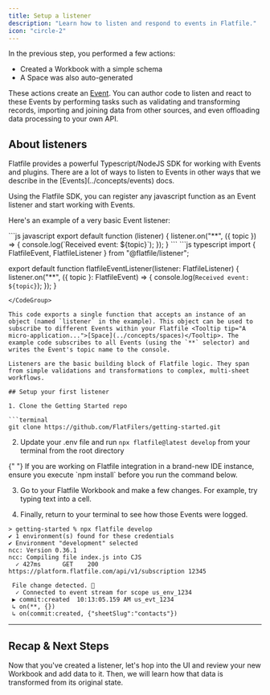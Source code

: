 ```yaml
---
title: Setup a listener
description: "Learn how to listen and respond to events in Flatfile."
icon: "circle-2"
---
```


In the previous step, you performed a few actions:

- Created a Workbook with a simple schema
- A Space was also auto-generated

These actions create an <Tooltip tip="Anatomy of an Event...">[Event](../concepts/events)</Tooltip>. You can author code to listen and react to these Events by performing tasks such as validating and transforming records, importing and joining data from other sources, and even offloading data processing to your own API.

## About listeners

<Note>
  Flatfile provides a powerful Typescript/NodeJS SDK for working with Events and
  plugins. There are a lot of ways to listen to Events in other ways that we
  describe in the [Events](../concepts/events) docs.
</Note>

Using the Flatfile SDK, you can register any javascript function as an Event listener and start working with Events.

Here's an example of a very basic Event listener:

<CodeGroup>
```js javascript
export default function (listener) {
  listener.on("**", ({ topic }) => {
    console.log(`Received event: ${topic}`);
  });
}
```
```js typescript
import { FlatfileEvent, FlatfileListener } from "@flatfile/listener";

export default function flatfileEventListener(listener: FlatfileListener) {
  listener.on("**", ({ topic }: FlatfileEvent) => {
    console.log(`Received event: ${topic}`);
  });
}
```
</CodeGroup>

This code exports a single function that accepts an instance of an object (named `listener` in the example). This object can be used to subscribe to different Events within your Flatfile <Tooltip tip="A micro-application...">[Space](../concepts/spaces)</Tooltip>. The example code subscribes to all Events (using the `**` selector) and writes the Event's topic name to the console.

Listeners are the basic building block of Flatfile logic. They span from simple validations and transformations to complex, multi-sheet workflows.

## Setup your first listener

1. Clone the Getting Started repo

```terminal
git clone https://github.com/FlatFilers/getting-started.git
```

2. Update your .env file and run `npx flatfile@latest develop` from your terminal from the root directory

<Note>
  {" "}
  If you are working on Flatfile integration in a brand-new IDE instance, ensure
  you execute `npm install` before you run the command below.
</Note>

3. Go to your Flatfile Workbook and make a few changes. For example, try typing text into a cell.

4. Finally, return to your terminal to see how those Events were logged.

```ssh Console
> getting-started % npx flatfile develop
✔ 1 environment(s) found for these credentials
✔ Environment "development" selected
ncc: Version 0.36.1
ncc: Compiling file index.js into CJS
  ✓ 427ms      GET    200 https://platform.flatfile.com/api/v1/subscription 12345

 File change detected. 🚀
  ✓ Connected to event stream for scope us_env_1234
 ▶ commit:created  10:13:05.159 AM us_evt_1234
 ↳ on(**, {})
 ↳ on(commit:created, {"sheetSlug":"contacts"})

```

---

## Recap & Next Steps

Now that you've created a listener, let's hop into the UI and review your new Workbook and add data to it. Then, we will learn how that data is transformed from its original state.

